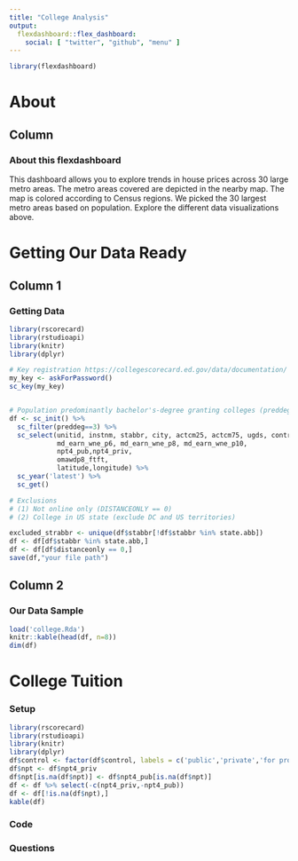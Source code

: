 ```yaml
---
title: "College Analysis"
output: 
  flexdashboard::flex_dashboard:
    social: [ "twitter", "github", "menu" ]
---
```


```r
library(flexdashboard)
```

About {data-icon="fas fa-search" data-navmenu="Explore" }
===================================== 

Column {data-width=200}
-------------------------------------

### About this flexdashboard

This dashboard allows you to explore trends in house prices across 30 large metro areas. The metro areas covered are depicted in the nearby map.  The map is colored  according to Census regions.  We picked the 30 largest metro areas based on population. Explore the different data visualizations above.


Getting Our Data Ready {data-icon="fas fa-wrench"}
==============================================


Column 1 {data-width=400}
---------------------------------

### Getting Data

```r
library(rscorecard)
library(rstudioapi)
library(knitr)
library(dplyr)

# Key registration https://collegescorecard.ed.gov/data/documentation/
my_key <- askForPassword()
sc_key(my_key)


# Population predominantly bachelor's-degree granting colleges (preddeg==3)
df <- sc_init() %>% 
  sc_filter(preddeg==3) %>%
  sc_select(unitid, instnm, stabbr, city, actcm25, actcm75, ugds, control, distanceonly,
            md_earn_wne_p6, md_earn_wne_p8, md_earn_wne_p10,
            npt4_pub,npt4_priv, 
            omawdp8_ftft, 
            latitude,longitude) %>%
  sc_year('latest') %>% 
  sc_get()

# Exclusions 
# (1) Not online only (DISTANCEONLY == 0)
# (2) College in US state (exclude DC and US territories)

excluded_strabbr <- unique(df$stabbr[!df$stabbr %in% state.abb])
df <- df[df$stabbr %in% state.abb,]
df <- df[df$distanceonly == 0,]
save(df,"your file path")

```



## Column 2

### Our Data Sample

```r
load('college.Rda')
knitr::kable(head(df, n=8))
dim(df)
``` 

College Tuition {data-navmenu="Explore" data-icon="fas fa-university"} 
=================================================


### Setup 

```r
library(rscorecard)
library(rstudioapi)
library(knitr)
library(dplyr)
df$control <- factor(df$control, labels = c('public','private','for profit'))
df$npt <- df$npt4_priv
df$npt[is.na(df$npt)] <- df$npt4_pub[is.na(df$npt)]
df <- df %>% select(-c(npt4_priv,-npt4_pub))
df <- df[!is.na(df$npt),]
kable(df)
```





### Code





### Questions


